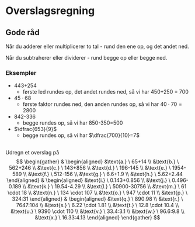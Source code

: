 # Overslagsregning

::: {.callout-note}
## Gode råd

Når du adderer eller multiplicerer to tal - rund den ene op, og det andet ned.

Når du subtraherer eller dividerer - rund begge op eller begge ned.
:::

::: {.callout-tip}
### Eksempler

- 443+254
    - første led rundes op, det andet rundes ned, så vi har 450+250 = 700
- $45 \cdot 68$
    - første faktor rundes ned, den anden rundes op, så vi har $40 \cdot 70 = 2800$
- 842-336
    - begge rundes op, så vi har 850-350=500
- $\dfrac{653}{9}$
    - begge rundes op, så vi har $\dfrac{700}{10}=7$


:::




##
Udregn et overslag på
$$
\begin{gather}
& 
\begin{aligned}
&\text{a.} \ 65+14 \\ 
&\text{b.} \ 562+246 \\ 
&\text{c.} \ 143+856 \\ 
&\text{d.} \ 196-145 \\ 
&\text{e.} \ 1954-589 \\
&\text{f.} \ 512-156 \\ 
&\text{g.} \ 6.6+1.9 \\ 
&\text{h.} \ 5.62+2.44 
\end{aligned}
& 
\begin{aligned}
&\text{i.} \ 0.143+0.856 \\
&\text{j.} \ 0.496-0.189 \\
&\text{k.} \ 19.54-4.29 \\
&\text{l.} \ 50900-30756 \\
&\text{m.} \ 61 \cdot 18 \\
&\text{n.} \ 134 \cdot 107 \\
&\text{o.} \ 947 \cdot 11 \\
&\text{p.} \ 324:31
\end{aligned}
& 
\begin{aligned}
&\text{q.} \ 890:98 \\
&\text{r.} \ 7647:104 \\
&\text{s.} \ 6.22 \cdot 1.81 \\
&\text{t.} \ 12.8 \cdot 10.4 \\
&\text{u.} \ 9390 \cdot 110 \\
&\text{v.} \ 33.4:3.1 \\
&\text{w.} \ 96.6:9.8 \\
&\text{x.} \ 16.33:4.13
\end{aligned}
\end{gather}
$$
